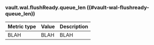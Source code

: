 ### vault.wal.flushReady.queue_len ((#vault-wal-flushready-queue_len))

Metric type | Value | Description
----------- | ----- | -----------
BLAH     | BLAH    | BLAH